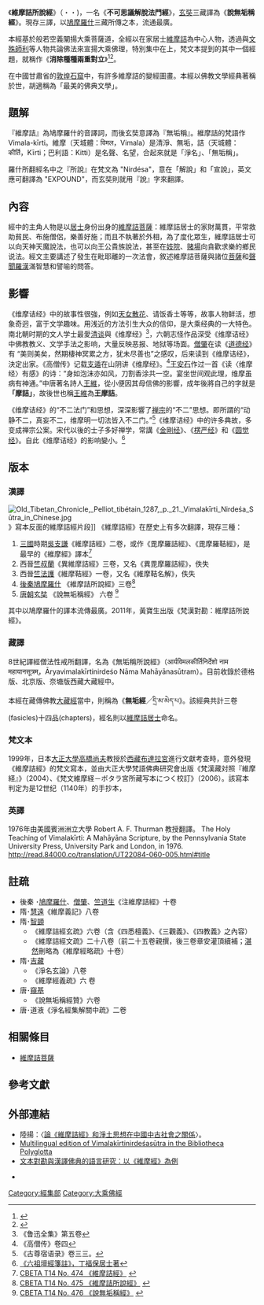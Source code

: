 {{multiple image
| align = right
| direction = horizontal
| header = 
| background color=#EEE8AA
| header_align = right
| header_background = 
| footer = 
| footer_align = center
| footer_background = 
| width = 
| image1 = Manjusri Debates Vimalakirti Dunhuang Mogao Caves.jpeg
| width1 = 210
| alt1 = 
| caption1 =文殊 | image2 = Vimalakirti Debates Manjusri Dunhuang Mogao Caves Detail.jpeg
| width2 = 220
| alt2 = 
| caption2 = 维摩诘
}}

《'''維摩詰所說經'''》（'''{{lang-sa|'''विमलकीर्ति निर्देश सूत्र'''}}'''・{{IAST|''Vimalakīrti-Nirdeśa-Sūtra''}}・{{lang-bo|'''དྲི་མ་མེད་པར་གྲགས་པས་བསྟན་པ'''}})，一名《'''不可思議解脫法門經'''》，[[玄奘|玄奘]]三藏譯為《'''說無垢稱經'''》。現存三譯，以[[鳩摩羅什|鳩摩羅什]]三藏所傳之本，流通最廣。

本經基於般若空義闡揚大乘菩薩道，全經以在家居士[[維摩詰|維摩詰]]為中心人物，透過與[[文殊師利|文殊師利]]等人物共論佛法來宣揚大乘佛理，特別集中在{{tsl|en|Nondualism|非二元論|不二法門}}上，梵文本提到的其中一個經題，就稱作《'''消除種種兩重對立'''》<ref>{{cite journal |title=維摩詰所說經》的梵本及漢譯本的戲劇文學結構 |journal=佛光學報 |url=http://120.101.67.49/file_center/get_file.php?type=newspaper_menu&id=JDEwNiE=&file=20180919105755106.pdf|quote= 梵文本末尾還提到該經的另一個名稱爲《 消除種種兩重對立》（yamakapuṭavyatyastanihāra）， 但在三種漢譯本中皆未言及}}</ref><ref>{{cite web |title=The Teaching of Vimalakīrti |url=https://read.84000.co/translation/toh176.html|quote=Ānanda, this formulation of the Dharma is called The Teaching of Vimalakīrti (Vimalakīrti-nirdeśa), or The Reconciliation of Dichotomies (Yamaka-puṭa-vyatyasta-nihāra), or also Section of the Inconceivable Liberation (Acintya-dharma-vimokṣa-pari-varta).}}</ref>。

在中國甘肅省的[[敦煌石窟|敦煌石窟]]中，有許多維摩詰的變經圖畫。本經以佛教文學經典著稱於世，胡適稱為「最美的佛典文學」。

==題解==
『維摩詰』為鳩摩羅什的音譯詞，而後玄奘意譯為『無垢稱』。維摩詰的梵語作Vimala-kīrti。維摩（天城體：विमल，Vimala）是清淨、無垢，詰（天城體：कीर्ति，Kīrti；巴利語：Kitti）是名聲、名望，合起來就是「淨名」、「無垢稱」。 

羅什所翻經名中之『所說』在梵文為 "Nirdésa"，意在「解說」和「宣說」，英文應可翻譯為 "EXPOUND"，而玄奘則就用『說』字來翻譯。

==內容==
經中的主角人物是以[[居士|居士]]身份出身的[[維摩詰菩薩|維摩詰菩薩]]：維摩詰居士的家財萬貫，平常救助貧民、布施僧侶，樂善好施；而且不執著於外相，為了度化眾生，維摩詰居士可以向天神天魔說法，也可以向王公貴族說法，甚至在[[妓院|妓院]]、[[赌場|赌場]]向貪歡求樂的鄉民说法。經文主要講述了發生在毗耶離的一次法會，敘述維摩詰菩薩與諸位[[菩薩|菩薩]]和[[聲聞|聲聞]][[羅漢|羅漢]]滿智慧和譬喻的問答。

==影響==
《维摩诘经》中的故事性很強，例如[[天女散花|天女散花]]、请饭香土等等，故事人物鲜活，想象奇迥，富于文学趣味。用浅近的方法引生大众的信仰，是大乘经典的一大特色。南北朝时期的文人学士最愛[[清谈|清谈]]與《维摩经》<ref>《鲁迅全集》第五卷</ref>，六朝志怪作品深受《维摩诘经》中佛教教义、文学手法之影响，大量反映恶报、地狱等场面。[[僧肇|僧肇]]在读《[[道德经|道德经]]》有 “美则美矣，然期棲神冥累之方，犹未尽善也”之感叹，后来读到《维摩诘经》，決定出家。《高僧传》记载[[支遁|支遁]]在山阴讲《维摩经》。<ref>《高僧传》卷四</ref>[[王安石|王安石]]作过一首《读〈维摩经〉有感》的诗：“身如泡沫亦如风，刀割香涂共一空。宴坐世间观此理，维摩虽病有神通。”中唐著名詩人[[王維|王維]]，從小便因其母信佛的影響，成年後將自己的字就是'''「摩詰」'''，故後世也稱[[王維|王維]]為'''王摩詰'''。

《维摩诘经》的“不二法门”和思想，深深影響了[[禅宗|禅宗]]的“不二”思想。即所謂的“动静不二，真妄不二，维摩明一切法皆入不二门。”<ref>《古尊宿语录》卷三三。</ref>《维摩诘经》中的许多典故，多变成禅宗公案。宋代以後的士子多好禅学，常講《[[金剛经|金剛经]]》、《[[楞严经|楞严经]]》和《[[圆觉经|圆觉经]]》。自此《维摩诘经》的影响變小。<ref>[http://book.bfnn.org/books2/1295.htm#a06 《六祖壇經箋註》，[[丁福保|丁福保]]居士著]</ref>

==版本==
===漢譯===
[[File:Old_Tibetan_Chronicle,_Pelliot_tibétain_1287,_p._21._Vimalakīrti_Nirdeśa_Sūtra_in_Chinese.jpg|thumb]]》寫本反面的維摩詰經片段]]
《維摩詰經》在歷史上有多次翻譯，現存三種：

# [[三國|三國]]時期[[東吳|吳]][[支謙|支謙]]《維摩詰經》二卷，或作《毘摩羅詰經》、《毘摩羅鞊經》，是最早的《維摩經》譯本<ref>[http://www.cbeta.org/result/T14/T14n0474.htm CBETA T14 No. 474 《維摩詰經》] {{webarchive|url=https://web.archive.org/web/20120512134808/http://www.cbeta.org/result/T14/T14n0474.htm |date=2012-05-12 }}</ref>
# 西晉[[竺叔蘭|竺叔蘭]]《異維摩詰經》三卷，又名《異毘摩羅詰經》，佚失
# 西晉[[竺法護|竺法護]]《維摩鞊經》一卷，又名《維摩鞊名解》，佚失
# [[後秦|後秦]][[鳩摩羅什|鳩摩羅什]] 《維摩詰所說經》三卷<ref>[http://cbeta.org/result/T14/T14n0475.htm CBETA T14 No. 475 《維摩詰所說經》] {{webarchive|url=https://web.archive.org/web/20120406194014/http://cbeta.org/result/T14/T14n0475.htm |date=2012-04-06 }}</ref>
# [[唐朝|唐朝]][[玄奘|玄奘]] 《說無垢稱經》 六卷 <ref>[http://www.cbeta.org/result2/T14/T14n0476.htm CBETA T14 No. 476 《說無垢稱經》] {{webarchive|url=https://web.archive.org/web/20150923225445/http://www.cbeta.org/result2/T14/T14n0476.htm |date=2015-09-23 }}</ref>

其中以鳩摩羅什的譯本流傳最廣。2011年，黃寶生出版《梵漢對勘：維摩詰所說經》。

===藏譯===
8世紀譯經僧法性戒所翻譯，名為《無垢稱所說經》（आर्यविमलकीर्तिनिर्देशो नाम महायानसूत्रम्，Āryavimalakīrtinirdeśo Nāma Mahāyānasūtram）。目前收錄於德格版、北京版、奈塘版西藏大藏經中。

本經在藏傳佛教[[大藏經|大藏經]]當中，則稱為《'''無垢經'''／དྲི་མ་མེད་པ》。該經典共計三卷(fasicles)十四品(chapters)，經名則以[[維摩詰菩薩|維摩詰居士]]命名。

===梵文本===
1999年，日本[[大正大學|大正大學]][[高橋尚夫|高橋尚夫]]教授於[[西藏|西藏]][[布達拉宮|布達拉宮]]進行文獻考查時，意外發現《維摩詰經》的梵文寫本，並由大正大學梵語佛典研究會出版《梵漢藏対照『維摩経』》（2004）、《梵文維摩経－ボタラ宮所藏写本につく校訂》（2006）。該寫本判定为是12世纪（1140年）的手抄本，

===英譯===
1976年由美國賓洲洲立大學 Robert A. F. Thurman 教授翻譯。
The Holy Teaching of Vimalakīrti: A Mahāyāna Scripture, by the Pennsylvania State University Press, University Park and London, in 1976. http://read.84000.co/translation/UT22084-060-005.html#title

== 註疏 ==
*  後秦 ･[[鳩摩羅什|鳩摩羅什]]、[[僧肇|僧肇]]、[[竺道生|竺道生]]《注維摩詰經》十卷
* 隋･[[慧遠_(隋朝)|慧遠]]《維摩義記》八卷
* 隋･[[智顗|智顗]]
**《維摩詰經玄疏》六卷（含《四悉檀義》、《三觀義》、《四教義》之內容）
**《維摩詰經文疏》二十八卷（前二十五卷親撰，後三卷章安灌頂續補；[[湛然|湛然]]刪略為《維摩經略疏》十卷）
* 隋･[[吉藏|吉藏]]
**《淨名玄論》八卷
**《維摩經義疏》六 卷
* 唐･[[窺基|窺基]]
**《說無垢稱經贊》六卷
* 唐･道液《淨名經集解關中疏》二卷

==相關條目==
*[[維摩詰菩薩|維摩詰菩薩]]

== 參考文獻 ==
{{REFLIST|2}}

==外部連結==
{{wikisource|維摩詰所說經}}
*陸揚：〈[http://www.chibs.edu.tw/ch_html/LunCong/099/p207-220.htm 論《維摩詰經》和淨土思想在中國中古社會之關係]〉。
* [https://www2.hf.uio.no/polyglotta/index.php?page=volume&vid=37 Multilingual edition of Vimalakīrtinirdeśasūtra in the Bibliotheca Polyglotta] {{Wayback|url=https://www2.hf.uio.no/polyglotta/index.php?page=volume&vid=37 |date=20150909235051 }}
* [http://enlight.lib.ntu.edu.tw/FULLTEXT/JR-BM054/bm054397035.pdf 文本對勘與漢譯佛典的語言研究：以《維摩經》為例]

*{{cite web|author=蕭麗華|title=漢譯《維摩詰經》文獻回顧及其與中國文學的關係|url=http://www.fgu.edu.tw/~cbs/pdf/%E4%BA%BA%E9%96%93%E4%BD%9B%E6%95%99%E6%96%B0%E4%B8%80%E5%8D%B7%E4%BA%8C%E6%9C%9F/a6.pdf|publisher=佛光大學|accessdate=2019-01-06|archive-url=https://web.archive.org/web/20190106192420/http://www.fgu.edu.tw/~cbs/pdf/%E4%BA%BA%E9%96%93%E4%BD%9B%E6%95%99%E6%96%B0%E4%B8%80%E5%8D%B7%E4%BA%8C%E6%9C%9F/a6.pdf|archive-date=2019-01-06|dead-url=yes}}

{{China-buddhism-book-jingji}}

[[Category:經集部|Category:經集部]]
[[Category:大乘佛經|Category:大乘佛經]]